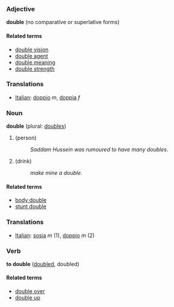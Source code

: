 ===Adjective===
'''double''' (no comparative or superlative forms)

====Related terms====
*[[double vision]]
*[[double agent]]
*[[double meaning]]
*[[double strength]]

===Translations===
*[[Italian]]: [[doppio]] ''m'', [[doppia]] ''f''

===Noun===
'''double''' (plural: [[doubles]])

#(person)
#:''Saddam Hussein was rumoured to have many doubles''.
#(drink)
#:''make mine a double''.

====Related terms====
*[[body double]]
*[[stunt double]]

===Translations===
*[[Italian]]: [[sosia]] ''m'' (1), [[doppio]] ''m'' (2)

===Verb===
'''to double''' ([[doubled]], doubled)

====Related terms====
*[[double over]]
*[[double up]]
